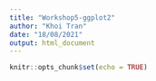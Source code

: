```yaml
---
title: "Workshop5-ggplot2"
author: "Khoi Tran"
date: "18/08/2021"
output: html_document
---
```


```r
knitr::opts_chunk$set(echo = TRUE)
```

